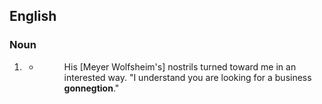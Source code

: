 ==English==

===Noun===
{{en-noun}}

# {{context|nonce|lang=en}} {{eye dialect of|connection|lang=en}}
#* {{RQ:Fitzgerald Gatsby|IV}}
#*: His [Meyer Wolfsheim's] nostrils turned toward me in an interested way. "I understand you are looking for a business '''gonnegtion'''."